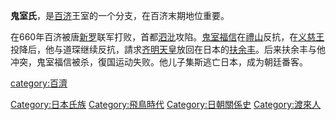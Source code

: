 {{unreferenced|time=2010-12-11T12:40:55+00:00}}
'''鬼室氏'''，是[[百济|百济]]王室的一个分支，在百济末期地位重要。

在660年百济被唐[[新罗|新罗]]联军打败，首都[[泗沘|泗沘]]攻陷。[[鬼室福信|鬼室福信]]在[[禮山|禮山]]反抗，在[[义慈王|义慈王]]投降后，他与道琛继续反抗，請求[[齐明天皇|齐明天皇]]放回在日本的[[扶余丰|扶余丰]]。后来扶余丰与他冲突，鬼室福信被杀，復国运动失败。他儿子集斯逃亡日本，成为朝廷番客。

[[category:百濟|category:百濟]]
[[Category:日本氏族|Category:日本氏族]]
[[Category:飛鳥時代|Category:飛鳥時代]]
[[Category:日朝關係史|Category:日朝關係史]]
[[Category:渡來人|Category:渡來人]]